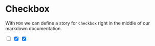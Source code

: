  
<Meta title="MDX/Checkbox" />
 
# Checkbox
 
With `MDX` we can define a story for `Checkbox` right in the middle of our
markdown documentation.
 
<Preview>
  <Story name="all checkboxes">
    <form>
      <input type="checkbox" id="Unchecked" label="Unchecked" />
      <input id="Checked" label="Checked" type="checkbox" checked />
      <input appearance="secondary" type="checkbox" id="second" label="Secondary" checked />
    </form>
  </Story>
</Preview>